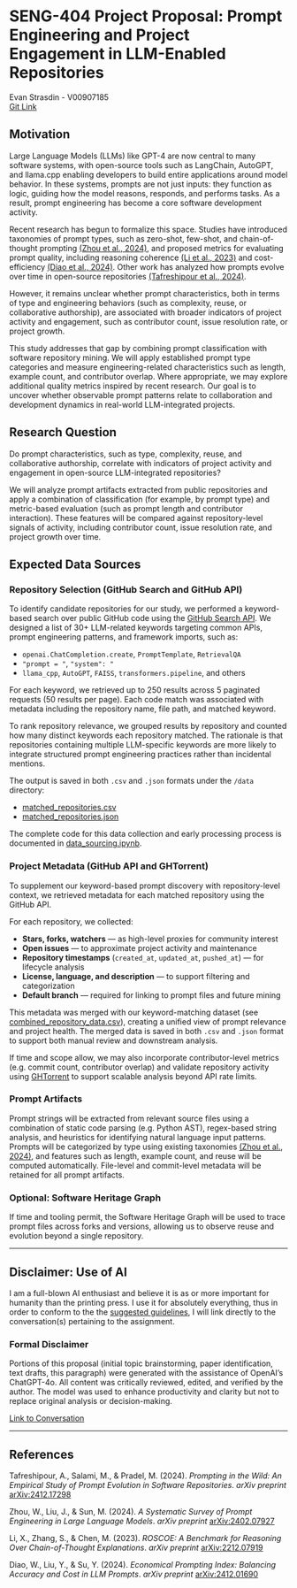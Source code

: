 # SENG-404 Project Proposal: Prompt Engineering and Project Engagement in LLM-Enabled Repositories

Evan Strasdin - V00907185  
[Git Link](https://github.com/n4m3name/SENG404-Project)

## Motivation

Large Language Models (LLMs) like GPT-4 are now central to many software systems, with open-source tools such as LangChain, AutoGPT, and llama.cpp enabling developers to build entire applications around model behavior. In these systems, prompts are not just inputs: they function as logic, guiding how the model reasons, responds, and performs tasks. As a result, prompt engineering has become a core software development activity.

Recent research has begun to formalize this space. Studies have introduced taxonomies of prompt types, such as zero-shot, few-shot, and chain-of-thought prompting [(Zhou et al., 2024)](#references), and proposed metrics for evaluating prompt quality, including reasoning coherence [(Li et al., 2023)](#references) and cost-efficiency [(Diao et al., 2024)](#references). Other work has analyzed how prompts evolve over time in open-source repositories [(Tafreshipour et al., 2024)](#references).

However, it remains unclear whether prompt characteristics, both in terms of type and engineering behaviors (such as complexity, reuse, or collaborative authorship), are associated with broader indicators of project activity and engagement, such as contributor count, issue resolution rate, or project growth.

This study addresses that gap by combining prompt classification with software repository mining. We will apply established prompt type categories and measure engineering-related characteristics such as length, example count, and contributor overlap. Where appropriate, we may explore additional quality metrics inspired by recent research. Our goal is to uncover whether observable prompt patterns relate to collaboration and development dynamics in real-world LLM-integrated projects.

## Research Question

Do prompt characteristics, such as type, complexity, reuse, and collaborative authorship, correlate with indicators of project activity and engagement in open-source LLM-integrated repositories?

We will analyze prompt artifacts extracted from public repositories and apply a combination of classification (for example, by prompt type) and metric-based evaluation (such as prompt length and contributor interaction). These features will be compared against repository-level signals of activity, including contributor count, issue resolution rate, and project growth over time.

## Expected Data Sources

### Repository Selection (GitHub Search and GitHub API)  
To identify candidate repositories for our study, we performed a keyword-based search over public GitHub code using the [GitHub Search API](https://docs.github.com/en/rest/search?apiVersion=2022-11-28). We designed a list of 30+ LLM-related keywords targeting common APIs, prompt engineering patterns, and framework imports, such as:

* `openai.ChatCompletion.create`, `PromptTemplate`, `RetrievalQA`
* `"prompt = "`, `"system": "`
* `llama_cpp`, `AutoGPT`, `FAISS`, `transformers.pipeline`, and others

For each keyword, we retrieved up to 250 results across 5 paginated requests (50 results per page). Each code match was associated with metadata including the repository name, file path, and matched keyword.

To rank repository relevance, we grouped results by repository and counted how many distinct keywords each repository matched. The rationale is that repositories containing multiple LLM-specific keywords are more likely to integrate structured prompt engineering practices rather than incidental mentions.

The output is saved in both `.csv` and `.json` formats under the `/data` directory:

* [matched_repositories.csv](../data/matched_repositories.csv)
* [matched_repositories.json](../data/matched_repositories.json)

The complete code for this data collection and early processing process is documented in [data_sourcing.ipynb](../src/data_sourcing.ipynb).

### Project Metadata (GitHub API and GHTorrent)

To supplement our keyword-based prompt discovery with repository-level context, we retrieved metadata for each matched repository using the GitHub API.

For each repository, we collected:

* **Stars, forks, watchers** — as high-level proxies for community interest
* **Open issues** — to approximate project activity and maintenance
* **Repository timestamps** (`created_at`, `updated_at`, `pushed_at`) — for lifecycle analysis
* **License, language, and description** — to support filtering and categorization
* **Default branch** — required for linking to prompt files and future mining

This metadata was merged with our keyword-matching dataset (see [combined_repository_data.csv](../data/combined_repository_data.csv)), creating a unified view of prompt relevance and project health. The merged data is saved in both `.csv` and `.json` format to support both manual review and downstream analysis.

If time and scope allow, we may also incorporate contributor-level metrics (e.g. commit count, contributor overlap) and validate repository activity using [GHTorrent](http://ghtorrent.org/) to support scalable analysis beyond API rate limits.

### Prompt Artifacts  
Prompt strings will be extracted from relevant source files using a combination of static code parsing (e.g. Python AST), regex-based string analysis, and heuristics for identifying natural language input patterns. Prompts will be categorized by type using existing taxonomies [(Zhou et al., 2024)](#references), and features such as length, example count, and reuse will be computed automatically. File-level and commit-level metadata will be retained for all prompt artifacts.

### Optional: Software Heritage Graph  
If time and tooling permit, the Software Heritage Graph will be used to trace prompt files across forks and versions, allowing us to observe reuse and evolution beyond a single repository.



---

## Disclaimer: Use of AI
I am a full-blown AI enthusiast and believe it is as or more important for humanity than the printing press. I use it for absolutely everything, thus in order to conform to the the [suggested guidelines](https://llm-guidelines.org/guidelines/), I will link directly to the conversation(s) pertaining to the assignment.

### Formal Disclaimer
Portions of this proposal (initial topic brainstorming, paper identification, text drafts, this paragraph) were generated with the assistance of OpenAI's ChatGPT-4o. All content was critically reviewed, edited, and verified by the author. The model was used to enhance productivity and clarity but not to replace original analysis or decision-making.

[Link to Conversation](https://chatgpt.com/share/687ada87-7bf4-8001-8883-a3a9ed54e9f9)

---


## References

Tafreshipour, A., Salami, M., & Pradel, M. (2024). *Prompting in the Wild: An Empirical Study of Prompt Evolution in Software Repositories*. *arXiv preprint* [arXiv:2412.17298](https://arxiv.org/abs/2412.17298)

Zhou, W., Liu, J., & Sun, M. (2024). *A Systematic Survey of Prompt Engineering in Large Language Models*. *arXiv preprint* [arXiv:2402.07927](https://arxiv.org/abs/2402.07927)

Li, X., Zhang, S., & Chen, M. (2023). *ROSCOE: A Benchmark for Reasoning Over Chain-of-Thought Explanations*. *arXiv preprint* [arXiv:2212.07919](https://arxiv.org/abs/2212.07919)

Diao, W., Liu, Y., & Su, Y. (2024). *Economical Prompting Index: Balancing Accuracy and Cost in LLM Prompts*. *arXiv preprint* [arXiv:2412.01690](https://arxiv.org/abs/2412.01690)

